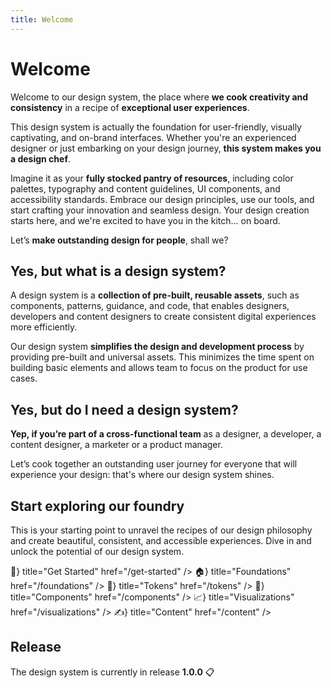 ```yaml
---
title: Welcome
---
```



# Welcome

Welcome to our design system, the place where **we cook creativity and consistency** in a recipe of **exceptional user experiences**.

This design system is actually the foundation for user-friendly, visually captivating, and on-brand interfaces. Whether you're an experienced designer or just embarking on your design journey, **this system makes you a design chef**.

Imagine it as your **fully stocked pantry of resources**, including color palettes, typography and content guidelines, UI components, and accessibility standards. Embrace our design principles, use our tools, and start crafting your innovation and seamless design. Your design creation starts here, and we're excited to have you in the kitch… on board.

Let’s **make outstanding design for people**, shall we?

## Yes, but what is a design system?

A design system is a **collection of pre-built, reusable assets**, such as components, patterns, guidance, and code, that enables designers, developers and content designers to create consistent digital experiences more efficiently.

Our design system **simplifies the design and development process** by providing pre-built and universal assets. This minimizes the time spent on building basic elements and allows team to focus on the product for use cases.

## Yes, but do I need a design system?

**Yep, if you’re part of a cross-functional team** as a designer, a developer, a content designer, a marketer or a product manager.

Let’s cook together an outstanding user journey for everyone that will experience your design: that's where our design system shines.

## Start exploring our foundry

This is your starting point to unravel the recipes of our design philosophy and create beautiful, consistent, and accessible experiences. Dive in and unlock the potential of our design system.

<Cards className="mt-8">
  <Card icon={<span>🚀</span>} title="Get Started" href="/get-started" />
  <Card icon={<span>🏠</span>} title="Foundations" href="/foundations" />
  <Card icon={<span>🔗</span>} title="Tokens" href="/tokens" />
  <Card icon={<span>💠</span>} title="Components" href="/components" />
  <Card icon={<span>📈</span>} title="Visualizations" href="/visualizations" />
  <Card icon={<span>✍️</span>} title="Content" href="/content" />
</Cards>

## Release

The design system is currently in release **1.0.0** 📋
